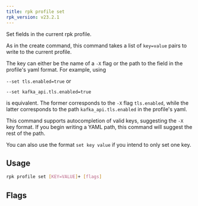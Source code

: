 ```yaml
---
title: rpk profile set
rpk_version: v23.2.1
---
```


<head>
  <meta name="title" content="rpk profile set| Redpanda Docs" />
  <meta name="description" content="rpk profile set" />
  <link rel="canonical" href="https://docs.redpanda.com/docs/reference/rpk/rpk-profile/rpk-profile-set/" />
</head>

Set fields in the current rpk profile.

As in the create command, this command takes a list of `key=value` pairs to write
to the current profile.

The key can either be the name of a `-X` flag or the path to the field in the profile's yaml format. For example, using 

`--set tls.enabled=true` or

`--set kafka_api.tls.enabled=true` 

is equivalent. The former corresponds to the `-X` flag `tls.enabled`, while the latter corresponds to the path `kafka_api.tls.enabled` in the profile's yaml.

This command supports autocompletion of valid keys, suggesting the `-X` key
format. If you begin writing a YAML path, this command will suggest the rest of
the path.

You can also use the format `set key value` if you intend to only set one key.

## Usage

```bash
rpk profile set [KEY=VALUE]+ [flags]
```

## Flags

<!--
[cols=",,",]
|===
|*Value* |*Type* |*Description*

|-h, --help |- |Help for set.

|--config |string |Redpanda or rpk config file; default search paths are
~/.config/rpk/rpk.yaml, $PWD, and /etc/redpanda/`redpanda.yaml`.

|-X, --config-opt |stringArray |Override rpk configuration settings; '-X
help' for detail or '-X list' for terser detail.

|--profile |string |rpk profile to use.

|-v, --verbose |- |Enable verbose logging.
|===

-->
